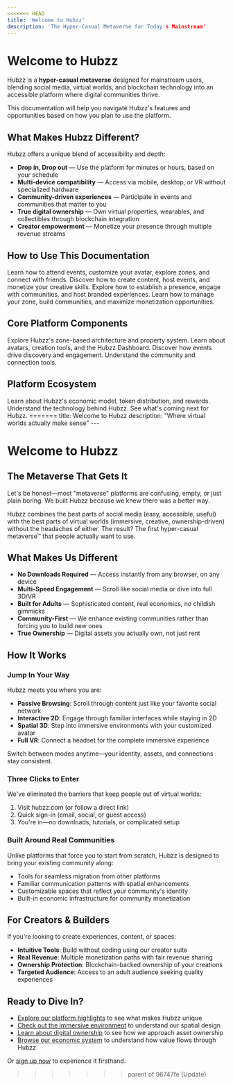 ```yaml
---
<<<<<<< HEAD
title: 'Welcome to Hubzz'
description: 'The Hyper-Casual Metaverse for Today's Mainstream'
---
```



# Welcome to Hubzz

Hubzz is a **hyper-casual metaverse** designed for mainstream users, blending social media, virtual worlds, and blockchain technology into an accessible platform where digital communities thrive.

<Callout type="info">
  This documentation will help you navigate Hubzz's features and opportunities based on how you plan to use the platform.
</Callout>

## What Makes Hubzz Different?

Hubzz offers a unique blend of accessibility and depth:

- **Drop in, Drop out** — Use the platform for minutes or hours, based on your schedule
- **Multi-device compatibility** — Access via mobile, desktop, or VR without specialized hardware
- **Community-driven experiences** — Participate in events and communities that matter to you
- **True digital ownership** — Own virtual properties, wearables, and collectibles through blockchain integration
- **Creator empowerment** — Monetize your presence through multiple revenue streams

## How to Use This Documentation

<Cards>
  <Card
    title="I'm a Casual User"
    icon="user"
    href="/user-guides/casual-users"
  >
    Learn how to attend events, customize your avatar, explore zones, and connect with friends.
  </Card>
  <Card
    title="I'm a Creator"
    icon="paintbrush"
    href="/user-guides/creators"
  >
    Discover how to create content, host events, and monetize your creative skills.
  </Card>
  <Card
    title="I'm a Brand"
    icon="building"
    href="/user-guides/brands"
  >
    Explore how to establish a presence, engage with communities, and host branded experiences.
  </Card>
  <Card
    title="I'm a Zone Owner"
    icon="map"
    href="/user-guides/zone-owners"
  >
    Learn how to manage your zone, build communities, and maximize monetization opportunities.
  </Card>
</Cards>

## Core Platform Components

<Cards>
  <Card
    title="Our Virtual World"
    icon="globe"
    href="/virtual-world/index"
  >
    Explore Hubzz's zone-based architecture and property system.
  </Card>
  <Card
    title="The Experience"
    icon="vr-cardboard"
    href="/experience/index"
  >
    Learn about avatars, creation tools, and the Hubzz Dashboard.
  </Card>
  <Card
    title="Event System"
    icon="calendar"
    href="/event-system/index"
  >
    Discover how events drive discovery and engagement.
  </Card>
  <Card
    title="Social Layer"
    icon="comments"
    href="/social-layer/index"
  >
    Understand the community and connection tools.
  </Card>
</Cards>

## Platform Ecosystem

<Cards>
  <Card
    title="Tokenomics"
    icon="coins"
    href="/tokenomics/index"
  >
    Learn about Hubzz's economic model, token distribution, and rewards.
  </Card>
  <Card
    title="Technical Infrastructure"
    icon="server"
    href="/technical/infrastructure"
  >
    Understand the technology behind Hubzz.
  </Card>
  <Card
    title="Platform Roadmap"
    icon="road"
    href="/technical/roadmap"
  >
    See what's coming next for Hubzz.
  </Card>
</Cards>
=======
title: Welcome to Hubzz
description: "Where virtual worlds actually make sense"
---

# Welcome to Hubzz

## The Metaverse That Gets It

Let's be honest—most "metaverse" platforms are confusing, empty, or just plain boring. We built Hubzz because we knew there was a better way.

Hubzz combines the best parts of social media (easy, accessible, useful) with the best parts of virtual worlds (immersive, creative, ownership-driven) without the headaches of either. The result? The first hyper-casual metaverse™ that people actually want to use.

## What Makes Us Different

* **No Downloads Required** — Access instantly from any browser, on any device
* **Multi-Speed Engagement** — Scroll like social media or dive into full 3D/VR
* **Built for Adults** — Sophisticated content, real economics, no childish gimmicks
* **Community-First** — We enhance existing communities rather than forcing you to build new ones
* **True Ownership** — Digital assets you actually own, not just rent

## How It Works

### Jump In Your Way

Hubzz meets you where you are:

* **Passive Browsing**: Scroll through content just like your favorite social network
* **Interactive 2D**: Engage through familiar interfaces while staying in 2D
* **Spatial 3D**: Step into immersive environments with your customized avatar
* **Full VR**: Connect a headset for the complete immersive experience

Switch between modes anytime—your identity, assets, and connections stay consistent.

### Three Clicks to Enter

We've eliminated the barriers that keep people out of virtual worlds:
1. Visit hubzz.com (or follow a direct link)
2. Quick sign-in (email, social, or guest access)
3. You're in—no downloads, tutorials, or complicated setup

### Built Around Real Communities

Unlike platforms that force you to start from scratch, Hubzz is designed to bring your existing community along:

* Tools for seamless migration from other platforms
* Familiar communication patterns with spatial enhancements
* Customizable spaces that reflect your community's identity
* Built-in economic infrastructure for community monetization

## For Creators & Builders

If you're looking to create experiences, content, or spaces:

* **Intuitive Tools**: Build without coding using our creator suite
* **Real Revenue**: Multiple monetization paths with fair revenue sharing
* **Ownership Protection**: Blockchain-backed ownership of your creations
* **Targeted Audience**: Access to an adult audience seeking quality experiences

## Ready to Dive In?

* [Explore our platform highlights](/the-virtual-world/platform-highlights) to see what makes Hubzz unique
* [Check out the immersive environment](/the-virtual-world/immersive-environment) to understand our spatial design
* [Learn about digital ownership](/the-virtual-world/digital-ownership) to see how we approach asset ownership
* [Browse our economic system](/platform/digital-economy) to understand how value flows through Hubzz

Or [sign up now](https://demo.hubzz.com) to experience it firsthand.
>>>>>>> parent of 96747fe (Update)
